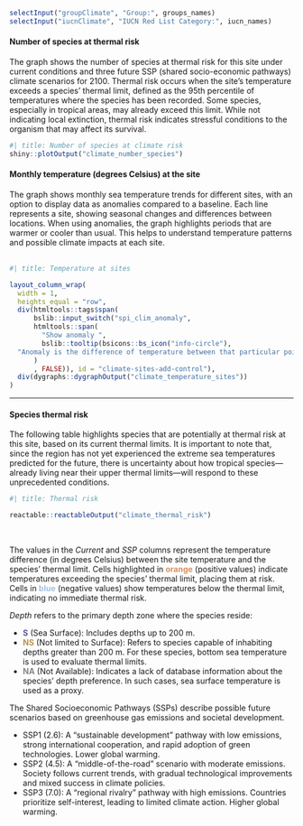 
::: {.toolbar}
```r

selectInput("groupClimate", "Group:", groups_names)
selectInput("iucnClimate", "IUCN Red List Category:", iucn_names)

```

:::

::: {.grid}

::: {.g-col-12 .g-col-md-6}

#### Number of species at thermal risk

The graph shows the number of species at thermal risk for this site under current conditions and three future SSP (shared socio-economic pathways) climate scenarios for 2100. Thermal risk occurs when the site's temperature exceeds a species' thermal limit, defined as the 95th percentile of temperatures where the species has been recorded. Some species, especially in tropical areas, may already exceed this limit. While not indicating local extinction, thermal risk indicates stressful conditions to the organism that may affect its survival.

```r
#| title: Number of species at climate risk
shiny::plotOutput("climate_number_species")
```

:::

::: {.g-col-12 .g-col-md-6}

#### Monthly temperature (degrees Celsius) at the site

The graph shows monthly sea temperature trends for different sites, with an option to display data as anomalies compared to a baseline. Each line represents a site, showing seasonal changes and differences between locations. When using anomalies, the graph highlights periods that are warmer or cooler than usual. This helps to understand temperature patterns and possible climate impacts at each site. 
<br><br>

```r
#| title: Temperature at sites

layout_column_wrap(
  width = 1,
  heights_equal = "row",
  div(htmltools::tags$span(
      bslib::input_switch("spi_clim_anomaly", 
      htmltools::span(
        "Show anomaly ",
        bslib::tooltip(bsicons::bs_icon("info-circle"),
  "Anomaly is the difference of temperature between that particular point in time and the average across the whole period.")
      )
      , FALSE)), id = "climate-sites-add-control"),
  div(dygraphs::dygraphOutput("climate_temperature_sites"))
)
```

:::
:::

-----

#### Species thermal risk

::: {.callout-note appearance="simple" title="Attention" icon=false}
The following table highlights species that are potentially at thermal risk at this site, based on its current thermal limits. It is important to note that, since the region has not yet experienced the extreme sea temperatures predicted for the future, there is uncertainty about how tropical species—already living near their upper thermal limits—will respond to these unprecedented conditions.
:::

```r
#| title: Thermal risk

reactable::reactableOutput("climate_thermal_risk")
```

<br>

The values in the _Current_ and _SSP_ columns represent the temperature difference (in degrees Celsius) between the site temperature and the species' thermal limit. Cells highlighted in <span style="color: #d9905f; font-weight: bold;">orange</span> (positive values) indicate temperatures exceeding the species' thermal limit, placing them at risk. Cells in <span style="color: #a3c2de; font-weight: bold;">blue</span> (negative values) show temperatures below the thermal limit, indicating no immediate thermal risk.

_Depth_ refers to the primary depth zone where the species reside:

- <span style="color: #675292; font-weight: bold;">S</span> (Sea Surface): Includes depths up to 200 m.  
- <span style="color: #b69354; font-weight: bold;">NS</span> (Not limited to Surface): Refers to species capable of inhabiting depths greater than 200 m. For these species, bottom sea temperature is used to evaluate thermal limits.  
- <span style="color: #868686; font-weight: bold;">NA</span> (Not Available): Indicates a lack of database information about the species' depth preference. In such cases, sea surface temperature is used as a proxy.  

The Shared Socioeconomic Pathways (SSPs) describe possible future scenarios based on greenhouse gas emissions and societal development.

- SSP1 (2.6): A "sustainable development" pathway with low emissions, strong international cooperation, and rapid adoption of green technologies. Lower global warming.  
- SSP2 (4.5): A "middle-of-the-road" scenario with moderate emissions. Society follows current trends, with gradual technological improvements and mixed success in climate policies.  
- SSP3 (7.0): A "regional rivalry" pathway with high emissions. Countries prioritize self-interest, leading to limited climate action. Higher global warming.  